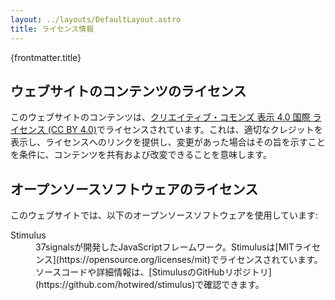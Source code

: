 ```yaml
---
layout: ../layouts/DefaultLayout.astro
title: ライセンス情報
---
```



<PageTitle>
  {frontmatter.title}
</PageTitle>

<Prose>

  ## ウェブサイトのコンテンツのライセンス

  このウェブサイトのコンテンツは、[クリエイティブ・コモンズ 表示 4.0 国際 ライセンス (CC BY 4.0)](https://creativecommons.org/licenses/by/4.0/deed.ja)でライセンスされています。これは、適切なクレジットを表示し、ライセンスへのリンクを提供し、変更があった場合はその旨を示すことを条件に、コンテンツを共有および改変できることを意味します。

  ## オープンソースソフトウェアのライセンス

  このウェブサイトでは、以下のオープンソースソフトウェアを使用しています:

  <dl>
    <dt>Stimulus</dt>
    <dd>37signalsが開発したJavaScriptフレームワーク。Stimulusは[MITライセンス](https://opensource.org/licenses/mit)でライセンスされています。ソースコードや詳細情報は、[StimulusのGitHubリポジトリ](https://github.com/hotwired/stimulus)で確認できます。</dd>
  </dl>

</Prose>
